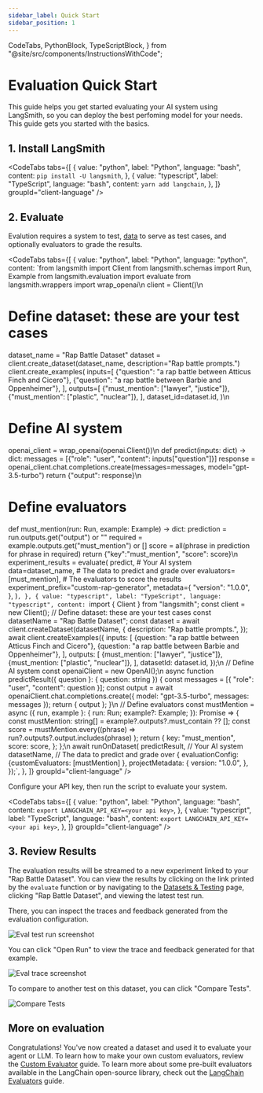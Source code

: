 ```yaml
---
sidebar_label: Quick Start
sidebar_position: 1
---
```


  CodeTabs,
  PythonBlock,
  TypeScriptBlock,
} from "@site/src/components/InstructionsWithCode";

# Evaluation Quick Start

This guide helps you get started evaluating your AI system using LangSmith, so you can deploy the best perfoming model for your needs. This guide gets you started with the basics.

## 1. Install LangSmith

<CodeTabs
  tabs={[
    {
      value: "python",
      label: "Python",
      language: "bash",
      content: `pip install -U langsmith`,
    },
    {
      value: "typescript",
      label: "TypeScript",
      language: "bash",
      content: `yarn add langchain`,
    },
  ]}
  groupId="client-language"
/>

## 2. Evaluate

Evalution requires a system to test, [data](faq) to serve as test cases, and optionally evaluators to grade the results.

<CodeTabs
  tabs={[
    {
      value: "python",
      label: "Python",
      language: "python",
      content: `from langsmith import Client
from langsmith.schemas import Run, Example
from langsmith.evaluation import evaluate
from langsmith.wrappers import wrap_openai\n
client = Client()\n
# Define dataset: these are your test cases
dataset_name = "Rap Battle Dataset"
dataset = client.create_dataset(dataset_name, description="Rap battle prompts.")
client.create_examples(
    inputs=[
        {"question": "a rap battle between Atticus Finch and Cicero"},
        {"question": "a rap battle between Barbie and Oppenheimer"},
    ],
    outputs=[
        {"must_mention": ["lawyer", "justice"]},
        {"must_mention": ["plastic", "nuclear"]},
    ],
    dataset_id=dataset.id,
)\n
# Define AI system
openai_client = wrap_openai(openai.Client())\n
def predict(inputs: dict) -> dict:
    messages = [{"role": "user", "content": inputs["question"]}]
    response = openai_client.chat.completions.create(messages=messages, model="gpt-3.5-turbo")
    return {"output": response}\n
# Define evaluators
def must_mention(run: Run, example: Example) -> dict:
    prediction = run.outputs.get("output") or ""
    required = example.outputs.get("must_mention") or []
    score = all(phrase in prediction for phrase in required)
    return {"key":"must_mention", "score": score}\n
experiment_results = evaluate(
    predict, # Your AI system
    data=dataset_name, # The data to predict and grade over
    evaluators=[must_mention], # The evaluators to score the results
    experiment_prefix="custom-rap-generator",
    metadata={
      "version": "1.0.0",
    },
)`,
    },
    {
      value: "typescript",
      label: "TypeScript",
      language: "typescript",
      content: `import { Client } from "langsmith";
const client = new Client();
// Define dataset: these are your test cases
const datasetName = "Rap Battle Dataset";
const dataset = await client.createDataset(datasetName, {
  description: "Rap battle prompts.",
});
await client.createExamples({
    inputs: [
        {question: "a rap battle between Atticus Finch and Cicero"},
        {question: "a rap battle between Barbie and Oppenheimer"},
    ],
    outputs: [
        {must_mention: ["lawyer", "justice"]},
        {must_mention: ["plastic", "nuclear"]},
    ],
    datasetId: dataset.id,
});\n
// Define AI system
const openaiClient = new OpenAI();\n
async function predictResult({ question }: { question: string }) {
    const messages = [{ "role": "user", "content": question }];
    const output = await openaiClient.chat.completions.create({
        model: "gpt-3.5-turbo",
        messages: messages
    });
    return { output };
}\n
// Define evaluators
const mustMention = async ({ run, example }: { run: Run; example?: Example; }): Promise<EvaluationResult> => {
  const mustMention: string[] = example?.outputs?.must_contain ?? [];
  const score = mustMention.every((phrase) =>
    run?.outputs?.output.includes(phrase)
  );
  return {
    key: "must_mention",
    score: score,
  };
};\n
await runOnDataset(
  predictResult, // Your AI system
   datasetName, // The data to predict and grade over
   {
    evaluationConfig: {customEvaluators: [mustMention] 
  },
  projectMetadata: {
    version: "1.0.0",
  },
});`,
    },
  ]}
  groupId="client-language"
/>

Configure your API key, then run the script to evaluate your system.

<CodeTabs
  tabs={[
    {
      value: "python",
      label: "Python",
      language: "bash",
      content: `export LANGCHAIN_API_KEY=<your api key>`,
    },
    {
      value: "typescript",
      label: "TypeScript",
      language: "bash",
      content: `export LANGCHAIN_API_KEY=<your api key>`,
    },
  ]}
  groupId="client-language"
/>

## 3. Review Results

The evaluation results will be streamed to a new experiment linked to your "Rap Battle Dataset". You can view the results by clicking on the link printed by the `evaluate` function or by navigating to the [Datasets & Testing](https://smith.langchain.com/datasets) page, clicking "Rap Battle Dataset", and viewing the latest test run.

There, you can inspect the traces and feedback generated from the evaluation configuration.

![Eval test run screenshot](static/eval-test-run.png)

You can click "Open Run" to view the trace and feedback generated for that example.

![Eval trace screenshot](static/eval-run-trace.png)

To compare to another test on this dataset, you can click "Compare Tests".

![Compare Tests](static/compare-tests.png)

## More on evaluation

Congratulations! You've now created a dataset and used it to evaluate your agent or LLM.
To learn how to make your own custom evaluators, review the [Custom Evaluator](faq) guide. To learn more about some pre-built evaluators available in the LangChain open-source library, check out the [LangChain Evaluators](faq/evaluator-implementations) guide.
